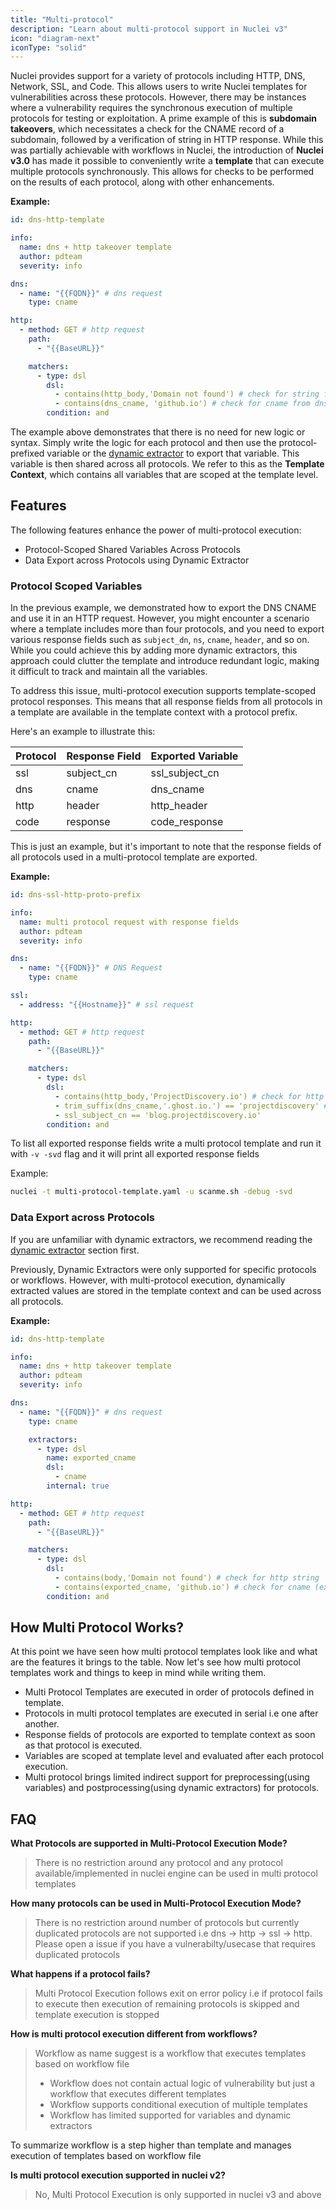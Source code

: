 ```yaml
---
title: "Multi-protocol"
description: "Learn about multi-protocol support in Nuclei v3"
icon: "diagram-next"
iconType: "solid"
---
```



Nuclei provides support for a variety of protocols including HTTP, DNS, Network, SSL, and Code. This allows users to write Nuclei templates for vulnerabilities across these protocols. However, there may be instances where a vulnerability requires the synchronous execution of multiple protocols for testing or exploitation. A prime example of this is **subdomain takeovers**, which necessitates a check for the CNAME record of a subdomain, followed by a verification of string in HTTP response. While this was partially achievable with workflows in Nuclei, the introduction of **Nuclei v3.0** has made it possible to conveniently write a **template** that can execute multiple protocols synchronously. This allows for checks to be performed on the results of each protocol, along with other enhancements.

**Example:**

```yaml
id: dns-http-template

info:
  name: dns + http takeover template
  author: pdteam
  severity: info

dns:
  - name: "{{FQDN}}" # dns request
    type: cname

http:
  - method: GET # http request
    path:
      - "{{BaseURL}}"

    matchers:
      - type: dsl
        dsl:
          - contains(http_body,'Domain not found') # check for string from http response
          - contains(dns_cname, 'github.io') # check for cname from dns response
        condition: and
```
The example above demonstrates that there is no need for new logic or syntax. Simply write the logic for each protocol and then use the protocol-prefixed variable or the [dynamic extractor](https://docs.projectdiscovery.io/templates/reference/extractors#dynamic-extractor) to export that variable. This variable is then shared across all protocols. We refer to this as the **Template Context**, which contains all variables that are scoped at the template level.

## Features

The following features enhance the power of multi-protocol execution:

- Protocol-Scoped Shared Variables Across Protocols
- Data Export across Protocols using Dynamic Extractor

### Protocol Scoped Variables

In the previous example, we demonstrated how to export the DNS CNAME and use it in an HTTP request. However, you might encounter a scenario where a template includes more than four protocols, and you need to export various response fields such as `subject_dn`, `ns`, `cname`, `header`, and so on. While you could achieve this by adding more dynamic extractors, this approach could clutter the template and introduce redundant logic, making it difficult to track and maintain all the variables.

To address this issue, multi-protocol execution supports template-scoped protocol responses. This means that all response fields from all protocols in a template are available in the template context with a protocol prefix.

Here's an example to illustrate this:

 Protocol | Response Field | Exported Variable |
 -------- | -------------- | ----------------- |
 ssl      | subject_cn     | ssl_subject_cn    |
 dns      | cname          | dns_cname         |
 http     | header         | http_header       |
 code     | response       | code_response     |

This is just an example, but it's important to note that the response fields of all protocols used in a multi-protocol template are exported.

**Example:**

```yaml
id: dns-ssl-http-proto-prefix

info:
  name: multi protocol request with response fields
  author: pdteam
  severity: info

dns:
  - name: "{{FQDN}}" # DNS Request
    type: cname

ssl:
  - address: "{{Hostname}}" # ssl request

http:
  - method: GET # http request
    path:
      - "{{BaseURL}}"

    matchers:
      - type: dsl
        dsl:
          - contains(http_body,'ProjectDiscovery.io') # check for http string
          - trim_suffix(dns_cname,'.ghost.io.') == 'projectdiscovery' # check for cname (extracted information from dns response)
          - ssl_subject_cn == 'blog.projectdiscovery.io'
        condition: and
```
To list all exported response fields write a multi protocol template and run it with `-v -svd` flag and it will print all exported response fields

Example:
 
```bash
nuclei -t multi-protocol-template.yaml -u scanme.sh -debug -svd
```

### Data Export across Protocols

If you are unfamiliar with dynamic extractors, we recommend reading the [dynamic extractor](https://docs.projectdiscovery.io/templates/reference/extractors#dynamic-extractor) section first.

Previously, Dynamic Extractors were only supported for specific protocols or workflows. However, with multi-protocol execution, dynamically extracted values are stored in the template context and can be used across all protocols.

**Example:**

```yaml
id: dns-http-template

info:
  name: dns + http takeover template
  author: pdteam
  severity: info

dns:
  - name: "{{FQDN}}" # dns request
    type: cname

    extractors:
      - type: dsl
        name: exported_cname
        dsl:
          - cname
        internal: true

http:
  - method: GET # http request
    path:
      - "{{BaseURL}}"

    matchers:
      - type: dsl
        dsl:
          - contains(body,'Domain not found') # check for http string
          - contains(exported_cname, 'github.io') # check for cname (extracted information from dns response)
        condition: and
```
## How Multi Protocol Works?

At this point we have seen how multi protocol templates look like and what are the features it brings to the table. Now let's see how multi protocol templates work and things to keep in mind while writing them.

- Multi Protocol Templates are executed in order of protocols defined in template.
- Protocols in multi protocol templates are executed in serial i.e one after another.
- Response fields of protocols are exported to template context as soon as that protocol is executed.
- Variables are scoped at template level and evaluated after each protocol execution.
- Multi protocol brings limited indirect support for preprocessing(using variables) and postprocessing(using dynamic extractors) for protocols.

## FAQ

**What Protocols are supported in Multi-Protocol Execution Mode?**

> There is no restriction around any protocol and any protocol available/implemented in nuclei engine can be used in multi protocol templates

**How many protocols can be used in Multi-Protocol Execution Mode?**

> There is no restriction around number of protocols but currently duplicated protocols are not supported i.e dns -> http -> ssl -> http. Please open a issue if you have a vulnerabilty/usecase that requires duplicated protocols

**What happens if a protocol fails?**

> Multi Protocol Execution follows exit on error policy i.e if protocol fails to execute then execution of remaining protocols is skipped and template execution is stopped

**How is multi protocol execution different from workflows?**

> Workflow as name suggest is a workflow that executes templates based on workflow file
> - Workflow does not contain actual logic of vulnerability but just a workflow that executes different templates
> - Workflow supports conditional execution of multiple templates
> - Workflow has limited supported for variables and dynamic extractors

To summarize workflow is a step higher than template and manages execution of templates based on workflow file

**Is multi protocol execution supported in nuclei v2?**

> No, Multi Protocol Execution is only supported in nuclei v3 and above
